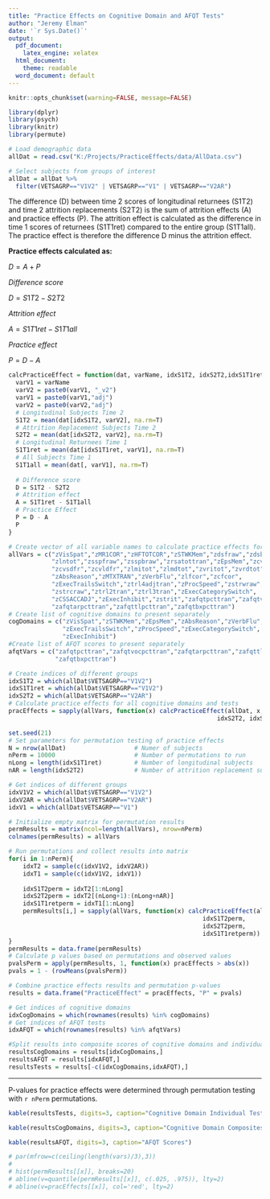 ```yaml
---
title: "Practice Effects on Cognitive Domain and AFQT Tests"
author: "Jeremy Elman"
date: '`r Sys.Date()`'
output:
  pdf_document:
    latex_engine: xelatex
  html_document:
    theme: readable
  word_document: default
---
```


```r
knitr::opts_chunk$set(warning=FALSE, message=FALSE)
```

```r
library(dplyr)
library(psych)
library(knitr)
library(permute)
```

```r
# Load demographic data
allDat = read.csv("K:/Projects/PracticeEffects/data/AllData.csv")

# Select subjects from groups of interest
allDat = allDat %>%
  filter(VETSAGRP=="V1V2" | VETSAGRP=="V1" | VETSAGRP=="V2AR")

```



The difference (D) between time 2 scores of longitudinal returnees (S1T2) and time 2 attrition replacements (S2T2) is the sum of attrition effects (A) and practice effects (P). The attrition effect is calculated as the difference in time 1 scores of returnees (S1T1ret) compared to the entire group (S1T1all). The practice effect is therefore the difference D minus the attrition effect.

**Practice effects calculated as:**

$D = A + P$

*Difference score*

$D = S1T2 - S2T2$

*Attrition effect*

$A = S1T1ret - S1T1all$

*Practice effect*

$P = D - A$


```r
calcPracticeEffect = function(dat, varName, idxS1T2, idxS2T2,idxS1T1ret){
  varV1 = varName
  varV2 = paste0(varV1, "_v2")
  varV1 = paste0(varV1,"adj")
  varV2 = paste0(varV2,"adj")
  # Longitudinal Subjects Time 2
  S1T2 = mean(dat[idxS1T2, varV2], na.rm=T)
  # Attrition Replacement Subjects Time 2
  S2T2 = mean(dat[idxS2T2, varV2], na.rm=T)
  # Longitudinal Returnees Time 1
  S1T1ret = mean(dat[idxS1T1ret, varV1], na.rm=T)
  # All Subjects Time 1
  S1T1all = mean(dat[, varV1], na.rm=T)
  
  # Difference score
  D = S1T2 - S2T2
  # Attrition effect
  A = S1T1ret - S1T1all
  # Practice Effect
  P = D - A
  P
}
```


```r
# Create vector of all variable names to calculate practice effects for
allVars = c("zVisSpat","zMR1COR","zHFTOTCOR","zSTWKMem","zdsfraw","zdsbraw",
            "zlntot","zsspfraw","zsspbraw","zrsatottran","zEpsMem","zcvatot",
            "zcvsdfr","zcvldfr","zlmitot","zlmdtot","zvritot","zvrdtot",
            "zAbsReason","zMTXTRAN","zVerbFlu","zlfcor","zcfcor",
            "zExecTrailsSwitch","ztrl4adjtran","zProcSpeed","zstrwraw",
            "zstrcraw","ztrl2tran","ztrl3tran","zExecCategorySwitch",
            "zCSSACCADJ","zExecInhibit","zstrit","zafqtpcttran","zafqtvocpcttran",
            "zafqtarpcttran","zafqttlpcttran","zafqtbxpcttran")
# Create list of cognitive domains to present separately
cogDomains = c("zVisSpat","zSTWKMem","zEpsMem","zAbsReason","zVerbFlu",
               "zExecTrailsSwitch","zProcSpeed","zExecCategorySwitch",
               "zExecInhibit")
#Create list of AFQT scores to present separately
afqtVars = c("zafqtpcttran","zafqtvocpcttran","zafqtarpcttran","zafqttlpcttran",
             "zafqtbxpcttran")

# Create indices of different groups
idxS1T2 = which(allDat$VETSAGRP=="V1V2")
idxS1T1ret = which(allDat$VETSAGRP=="V1V2")
idxS2T2 = which(allDat$VETSAGRP=="V2AR")
# Calculate practice effects for all cognitive domains and tests
pracEffects = sapply(allVars, function(x) calcPracticeEffect(allDat, x, idxS1T2,
                                                          idxS2T2, idxS1T1ret))

```

```r
set.seed(21)
# Set parameters for permutation testing of practice effects
N = nrow(allDat)                   # Numer of subjects
nPerm = 10000                      # Number of permutations to run
nLong = length(idxS1T1ret)         # Number of longitudinal subjects
nAR = length(idxS2T2)              # Number of attrition replacement subjects

# Get indices of different groups
idxV1V2 = which(allDat$VETSAGRP=="V1V2")
idxV2AR = which(allDat$VETSAGRP=="V2AR")
idxV1 = which(allDat$VETSAGRP=="V1")

# Initialize empty matrix for permutation results
permResults = matrix(ncol=length(allVars), nrow=nPerm)
colnames(permResults) = allVars

# Run permutations and collect results into matrix
for(i in 1:nPerm){
    idxT2 = sample(c(idxV1V2, idxV2AR))
    idxT1 = sample(c(idxV1V2, idxV1))
    
    idxS1T2perm = idxT2[1:nLong]
    idxS2T2perm = idxT2[(nLong+1):(nLong+nAR)]
    idxS1T1retperm = idxT1[1:nLong]
    permResults[i,] = sapply(allVars, function(x) calcPracticeEffect(allDat, x, 
                                                      idxS1T2perm,
                                                      idxS2T2perm,
                                                      idxS1T1retperm))
}
permResults = data.frame(permResults)
# Calculate p values based on permutations and observed values
pvalsPerm = apply(permResults, 1, function(x) pracEffects > abs(x))
pvals = 1 - (rowMeans(pvalsPerm))

# Combine practice effects results and permutation p-values
results = data.frame("PracticeEffect" = pracEffects, "P" = pvals)

# Get indices of cognitive domains
idxCogDomains = which(rownames(results) %in% cogDomains)
# Get indices of AFQT tests
idxAFQT = which(rownames(results) %in% afqtVars)

#Split results into composite scores of cognitive domains and individual tests
resultsCogDomains = results[idxCogDomains,]
resultsAFQT = results[idxAFQT,]
resultsTests = results[-c(idxCogDomains,idxAFQT),]
```

--------------------------------------

P-values for practice effects were determined through permutation testing with `r nPerm` permutations. 


```r
kable(resultsTests, digits=3, caption="Cognitive Domain Individual Tests")
```


```r
kable(resultsCogDomains, digits=3, caption="Cognitive Domain Composites")
```


```r
kable(resultsAFQT, digits=3, caption="AFQT Scores")
```

```r
# par(mfrow=c(ceiling(length(vars)/3),3))
# 
# hist(permResults[[x]], breaks=20)
# abline(v=quantile(permResults[[x]], c(.025, .975)), lty=2)
# abline(v=pracEffects[[x]], col='red', lty=2)
```


